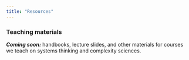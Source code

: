 ```yaml
---
title: "Resources"
---
```


### Teaching materials

***Coming soon:*** handbooks, lecture slides, and other materials for courses we teach on systems thinking and complexity sciences.

